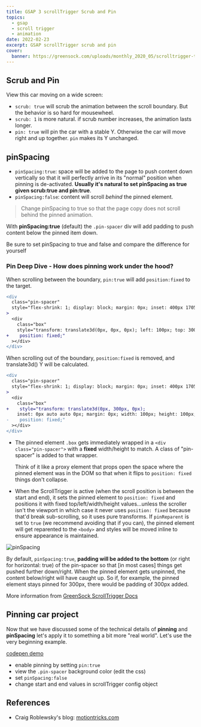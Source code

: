 ```yaml
---
title: GSAP 3 scrollTrigger Scrub and Pin
topics:
  - gsap
  - scroll trigger
  - animation
date: 2022-02-23
excerpt: GSAP scrollTrigger scrub and pin
cover:
  banner: https://greensock.com/uploads/monthly_2020_05/scrolltrigger-thumb.png.eb7f15da1128db13dc6457a1dbf17011.png
---
```


## Scrub and Pin

View this car moving on a wide screen:

<CodeFrame
  src="https://codepen.io/wghglory/embed/VwrxqzY?default-tab=js%2Cresult&editable=true"
  title="CodePen Home ScrollTrigger - car scrub and pin"
/>

- `scrub: true` will scrub the animation between the scroll boundary. But the behavior is so hard for mousewheel.
- `scrub: 1` is more natural. if scrub number increases, the animation lasts longer.
- `pin: true` will pin the car with a stable Y. Otherwise the car will move right and up together. `pin` makes its Y
  unchanged.

## pinSpacing

<CodeFrame
  title="Pinning with Animation"
  src="https://codepen.io/wghglory/embed/qBVKrdL?default-tab=js%2Cresult&editable=true"
/>

- `pinSpacing:true`: space will be added to the page to push content down vertically so that it will perfectly arrive in
  its "normal" position when pinning is de-activated. **Usually it's natural to set pinSpacing as true given scrub:true
  and pin:true**.
- `pinSpacing:false`: content will scroll _behind_ the pinned element.

> Change pinSpacing to true so that the page copy does not scroll behind the pinned animation.

With **pinSpacing:true** (default) the `.pin-spacer` div will add padding to push content below the pinned item down.

Be sure to set pinSpacing to true and false and compare the difference for yourself

<CodeFrame
  title="ScrollTrigger pinSpacing"
  src="https://codepen.io/wghglory/embed/WNXyjNJ?default-tab=js%2Cresult&editable=true"
/>

### Pin Deep Dive - How does pinning work under the hood?

<CodeFrame
  title="ScrollTrigger Pin Deep Dive 1"
  src="https://codepen.io/wghglory/embed/rNYKywr?default-tab=js%2Cresult&editable=true"
/>

When scrolling between the boundary, `pin:true` will add `position:fixed` to the target.

```diff
<div
  class="pin-spacer"
  style="flex-shrink: 1; display: block; margin: 0px; inset: 400px 1705px -99px 100px; position: absolute; overflow: visible; box-sizing: border-box; width: 100px; height: 100px; padding: 0px;"
>
  <div
    class="box"
    style="transform: translate3d(0px, 0px, 0px); left: 100px; top: 300px; margin: 0px; width: 100px; height: 100px; padding: 0px; box-sizing: border-box; max-width: 100px; max-height: 100px;
+    position: fixed;"
  ></div>
</div>
```

When scrolling out of the boundary, `position:fixed` is removed, and translate3d() Y will be calculated.

```diff
<div
  class="pin-spacer"
  style="flex-shrink: 1; display: block; margin: 0px; inset: 400px 1705px -99px 100px; position: absolute; overflow: visible; box-sizing: border-box; width: 100px; height: 100px; padding: 0px;"
>
  <div
    class="box"
+    style="transform: translate3d(0px, 300px, 0px);
    inset: 0px auto auto 0px; margin: 0px; width: 100px; height: 100px; padding: 0px;
-    position: fixed;"
  ></div>
</div>
```

- The pinned element `.box` gets immediately wrapped in a `<div class="pin-spacer">` with a **fixed** width/height to
  match. A class of "pin-spacer" is added to that wrapper.

  Think of it like a proxy element that props open the space where the pinned element was in the DOM so that when it
  flips to `position: fixed` things don't collapse.

- When the ScrollTrigger is active (when the scroll position is between the start and end), it sets the pinned element
  to `position: fixed` and positions it with fixed top/left/width/height values...unless the scroller isn't the viewport
  in which case it never uses `position: fixed` because that'd break sub-scrolling, so it uses pure transforms. If
  `pinReparent` is set to `true` (we recommend avoiding that if you can), the pinned element will get reparented to the
  `<body>` and styles will be moved inline to ensure appearance is maintained.

<CodeFrame
  title="ScrollTrigger pinSpacing"
  src="https://codepen.io/wghglory/embed/WNXyjNJ?default-tab=js%2Cresult&editable=true"
/>

![pinSpacing](/images/posts/pinSpacing.png)

By default, `pinSpacing:true`, **padding will be added to the bottom** (or right for horizontal: true) of the pin-spacer
so that [in most cases] things get pushed further down/right. When the pinned element gets unpinned, the content
below/right will have caught up. So if, for example, the pinned element stays pinned for 300px, there would be padding
of 300px added.

More information from [GreenSock ScrollTrigger Docs](https://greensock.com/docs/v3/Plugins/ScrollTrigger)

## Pinning car project

Now that we have discussed some of the technical details of **pinning** and **pinSpacing** let's apply it to something a
bit more "real world". Let's use the very beginning example.

[codepen demo](https://codepen.io/wghglory/full/rNYKwVL)

- enable pinning by setting `pin:true`
- view the `.pin-spacer` background color (edit the css)
- set `pinSpacing:false`
- change start and end values in scrollTrigger config object

## References

- Craig Roblewsky's blog: [motiontricks.com](https://www.motiontricks.com/)

